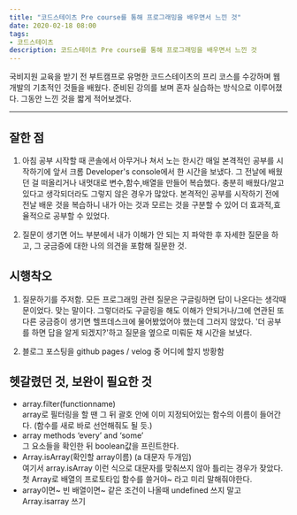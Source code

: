 ```yaml
---
title: "코드스테이츠 Pre course를 통해 프로그래밍을 배우면서 느낀 것"
date: 2020-02-18 08:00
tags:
- 코드스테이츠
description: 코드스테이츠 Pre course를 통해 프로그래밍을 배우면서 느낀 것
---
```


국비지원 교육을 받기 전 부트캠프로 유명한 코드스테이츠의 프리 코스를 수강하며 웹 개발의 기초적인 것들을 배웠다. 
준비된 강의를 보며 혼자 실습하는 방식으로 이루어졌다. 그동안 느낀 것을 짧게 적어보겠다. 

-------------------------
## 잘한 점
1. 아침 공부 시작할 때 콘솔에서 아무거나 쳐서 노는 한시간
매일 본격적인 공부를 시작하기에 앞서 크롬 Developer's console에서 한 시간을 보냈다. 그 전날에 배웠던 걸 떠올리거나 내멋대로 변수,함수,배열을 만들어 복습했다. 충분히 배웠다/알고 있다고 생각되더라도 그렇지 않은 경우가 많았다. 본격적인 공부를 시작하기 전에 전날 배운 것을 복습하니 내가 아는 것과 모르는 것을 구분할 수 있어 더 효과적,효율적으로 공부할 수 있었다.

2. 질문이 생기면 어느 부분에서 내가 이해가 안 되는 지 파악한 후 자세한 질문을 하고, 그 궁금증에 대한 나의 의견을 포함해 질문한 것.

## 시행착오
1. 질문하기를 주저함. 
모든 프로그래밍 관련 질문은 구글링하면 답이 나온다는 생각때문이었다. 맞는 말이다. 그렇더라도 구글링을 해도 이해가 안되거나/그에 연관된 또다른 궁금증이 생기면 헬프데스크에 물어봤었어야 했는데 그러지 않았다. '더 공부를 하면 답을 알게 되겠지?'하고 질문을 옆으로 미뤄둔 채 시간을 보냈다.

2. 블로그 포스팅을 github pages / velog 중 어디에 할지 방황함


## 헷갈렸던 것, 보완이 필요한 것
- array.filter(functionname)  
array로 필터링을 할 땐 그 뒤 괄호 안에 이미 지정되어있는 함수의 이름이 들어간다. (함수를 새로 바로 선언해줘도 될 듯.)
- array methods ‘every’ and ‘some’   
그 요소들을 확인한 뒤 boolean값을 프린트한다.
- Array.isArray(확인할 array이름) (a 대문자 두개임)  
여기서 array.isArray 이런 식으로 대문자를 맞춰쓰지 않아 틀리는 경우가 잦았다. 첫 Array로 배열의 프로토타입 함수를 쓸거야~ 라고 미리 말해줘야한다. 
- array이면~ 빈 배열이면~ 같은 조건이 나올때 undefined 쓰지 말고 Array.isarray 쓰기   
